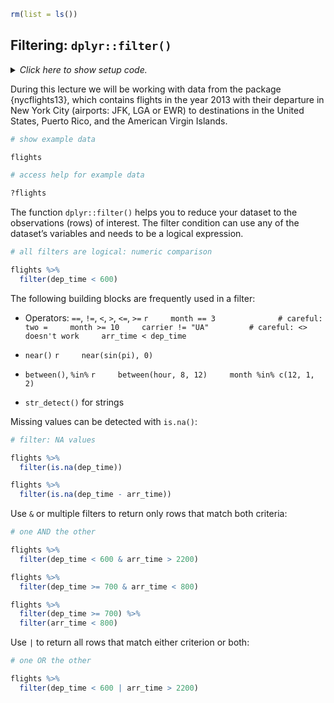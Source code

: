 ```r
rm(list = ls())
```


## Filtering: `dplyr::filter()`

<details><summary>*Click here to show setup code.*</summary>
```r
### Filtering: `dplyr::filter()`

```
```r
library(tidyverse)
library(nycflights13)

library(conflicted)
conflict_prefer("filter", "dplyr")
```
</details>

During this lecture we will be working with data from the package {nycflights13}, which contains flights in the year 2013 with their departure in New York City (airports: JFK, LGA or EWR) to destinations in the United States, Puerto Rico, and the American Virgin Islands.

```r
# show example data
```
```r
flights
```


```r
# access help for example data
```
```r
?flights
```

The function `dplyr::filter()` helps you to reduce your dataset to the observations (rows) of interest.
The filter condition can use any of the dataset's variables and needs to be a logical expression.

```r
# all filters are logical: numeric comparison
```
```r
flights %>%
  filter(dep_time < 600)
```

The following building blocks are frequently used in a filter:

- Operators: `==`, `!=`, `<`, `>`, `<=`, `>=`
    ```r
    month == 3              # careful: two =
    month >= 10
    carrier != "UA"         # careful: <> doesn't work
    arr_time < dep_time
    ```
- `near()`
    ```r
    near(sin(pi), 0)
    ```
- `between()`, `%in%`
    ```r
    between(hour, 8, 12)
    month %in% c(12, 1, 2)
    ```

- `str_detect()` for strings

Missing values can be detected with `is.na()`:

```r
# filter: NA values
```
```r
flights %>%
  filter(is.na(dep_time))

flights %>%
  filter(is.na(dep_time - arr_time))
```

Use `&` or multiple filters to return only rows that match both criteria:

```r
# one AND the other
```
```r
flights %>%
  filter(dep_time < 600 & arr_time > 2200)

flights %>%
  filter(dep_time >= 700 & arr_time < 800)

flights %>%
  filter(dep_time >= 700) %>%
  filter(arr_time < 800)
```

Use `|` to return all rows that match either criterion or both:

```r
# one OR the other
```
```r
flights %>%
  filter(dep_time < 600 | arr_time > 2200)
```
